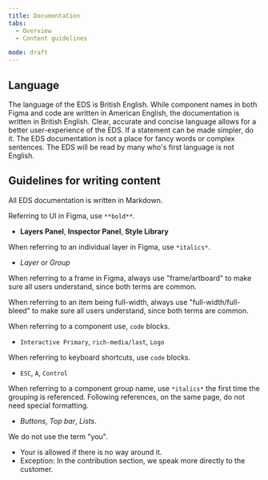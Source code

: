 ```yaml
---
title: Documentation
tabs: 
  - Overview
  - Content guidelines

mode: draft
---
```



## Language

The language of the EDS is British English. While component names in both Figma and code are written in American English, the documentation is written in British English. Clear, accurate and concise language allows for a better user-experience of the EDS. If a statement can be made simpler, do it. The EDS documentation is not a place for fancy words or complex sentences. The EDS will be read by many who's first language is not English. 



## Guidelines for writing content

All EDS documentation is written in Markdown. 

Referring to UI in Figma, use `**bold**`. 
  * **Layers Panel**, **Inspector Panel**, **Style Library**
  
When referring to an individual layer in Figma, use `*italics*`.
  * *Layer* or *Group*

When referring to a frame in Figma, always use "frame/artboard" to make sure all users understand, since both terms are common. 

When referring to an item being full-width, always use "full-width/full-bleed" to make sure all users understand, since both terms are common. 

When referring to a component use, `code` blocks.
  * `Interactive Primary`, `rich-media/last`, `Logo`

When referring to keyboard shortcuts, use `code` blocks.
  * `ESC`, `A`, `Control`

When referring to a component group name, use `*italics*` the first time the grouping is referenced. Following references, on the same page, do not need special formatting. 
  * *Buttons*, *Top bar*, *Lists*.

We do not use the term "you". 
  * Your is allowed if there is no way around it. 
  * Exception: In the contribution section, we speak more directly to the customer.  
